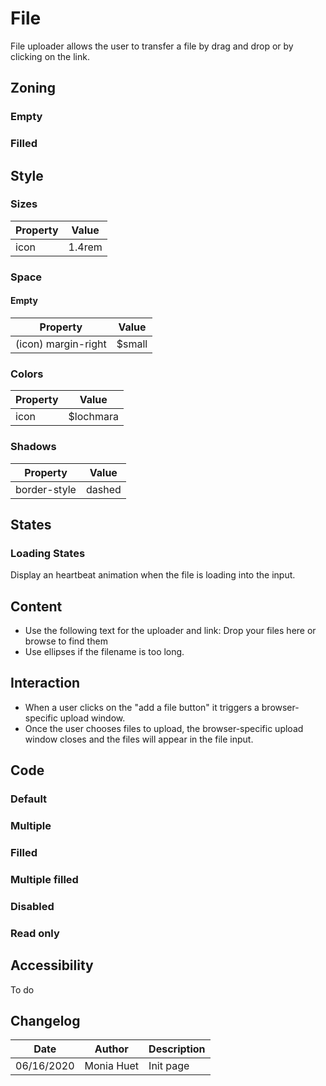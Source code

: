 

<Meta title="Components/Form/Fields/File" />

# File

File uploader allows the user to transfer a file by drag and drop or by clicking on the link.


## Zoning

### Empty

<FigmaImage src="https://www.figma.com/file/qc8oUSyVJM67gSsbTShftt/%F0%9F%93%90-Zoning?node-id=245%3A140" alt="zoning image for the file upload input" />


### Filled

<FigmaImage src="https://www.figma.com/file/qc8oUSyVJM67gSsbTShftt/%F0%9F%93%90-Zoning?node-id=245%3A122" alt="zoning image for the file upload input" />


## Style

### Sizes

| Property                       | Value             | 
| ------------------------------ | ----------------- | 
| icon           	             | 1.4rem            | 


### Space

#### Empty

| Property                       | Value             | 
| ------------------------------ | ----------------- | 
| (icon) margin-right			 | $small            | 


### Colors

| Property                       | Value                               | 
| ------------------------------ | ----------------------------------- | 
| icon		                     | $lochmara	                       |

### Shadows

| Property                       | Value             | 
| ------------------------------ | ----------------- | 
| border-style		             | dashed	         |

## States

### Loading States
Display an heartbeat animation when the file is loading into the input.

## Content

<Use>
	<Use.Do>
		<ul>
			<li>Use the following text for the uploader and link: Drop your files here or browse to find them</li>
			<li>Use ellipses if the filename is too long.</li>
		</ul>
	</Use.Do>
</Use>

## Interaction

- When a user clicks on the "add a file button" it triggers a browser-specific upload window.
- Once the user chooses files to upload, the browser-specific upload window closes and the files will appear in the file input.

## Code

### Default

<Canvas>
    <Story name="default">
        <Form.File label="File" />
    </Story>
</Canvas>

### Multiple

<Canvas>
    <Story name="multiple">
        <Form.File label="Files" multiple />
    </Story>
</Canvas>

### Filled

<Canvas>
    <Story name="filled">
        <Form.File label="File" files={["filename.xlsx"]} />
    </Story>
</Canvas>

### Multiple filled

<Canvas>
    <Story name="multiple-filled">
        <Form.File label="File" files={["dataset_a.xlsx", "dataset_b.csv"]} />
    </Story>
</Canvas>

### Disabled

<Canvas>
    <Story name="disabled">
        <Form.File label="File" disabled />
    </Story>
</Canvas>

### Read only

<Canvas>
    <Story name="read-only">
        <Form.File label="File" readOnly />
    </Story>
</Canvas>

## Accessibility

To do

## Changelog

| Date       | Author | Description |
| ---------- | ------ | ----------- |
| 06/16/2020 | Monia Huet  | Init page   |


